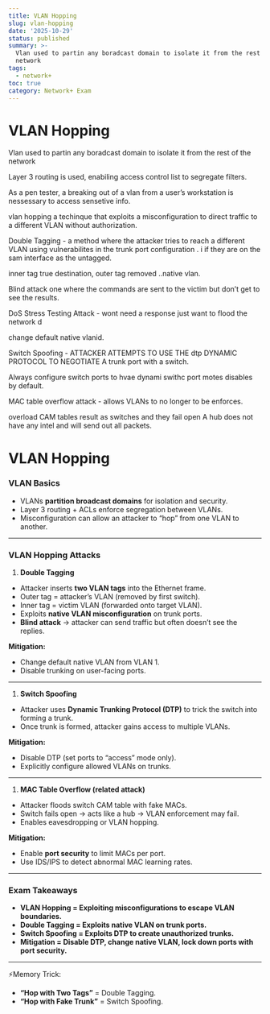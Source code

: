 ```yaml
---
title: VLAN Hopping
slug: vlan-hopping
date: '2025-10-29'
status: published
summary: >-
  Vlan used to partin any boradcast domain to isolate it from the rest of the
  network
tags:
  - network+
toc: true
category: Network+ Exam
---
```


# VLAN Hopping

Vlan used to partin any boradcast domain to isolate it from the rest of the network 

Layer 3 routing is used, enabiling access control list to segregate filters. 

As a pen tester, a breaking out of a vlan from a user’s workstation is nessessary to access sensetive info. 

vlan hopping a techinque that exploits a misconfiguration to direct traffic to a different VLAN without authorization. 

Double Tagging - a method where the attacker tries to reach a different VLAN using vulnerabilites in the trunk port configuration . i if they are on the sam interface as the untagged. 

inner tag true destination, outer tag removed ..native vlan. 

Blind attack one where the commands are sent to the victim but don’t get to see the results. 

DoS Stress Testing Attack - wont need a response just want to flood the network d

change default native vlanid. 

Switch Spoofing - ATTACKER ATTEMPTS TO USE THE dtp DYNAMIC PROTOCOL TO NEGOTIATE A trunk port with a switch. 

Always configure switch ports to hvae dynami swithc port motes disables by default. 

MAC table overflow attack - allows VLANs to no longer to be enforces. 

overload CAM tables result as switches and they fail open A hub does not have any intel and will send out all packets. 

# VLAN Hopping

### VLAN Basics

- VLANs **partition broadcast domains** for isolation and security.
- Layer 3 routing + ACLs enforce segregation between VLANs.
- Misconfiguration can allow an attacker to “hop” from one VLAN to another.

---

### VLAN Hopping Attacks

1. **Double Tagging**
- Attacker inserts **two VLAN tags** into the Ethernet frame.
- Outer tag = attacker’s VLAN (removed by first switch).
- Inner tag = victim VLAN (forwarded onto target VLAN).
- Exploits **native VLAN misconfiguration** on trunk ports.
- **Blind attack** → attacker can send traffic but often doesn’t see the replies.

**Mitigation:**

- Change default native VLAN from VLAN 1.
- Disable trunking on user-facing ports.

---

1. **Switch Spoofing**
- Attacker uses **Dynamic Trunking Protocol (DTP)** to trick the switch into forming a trunk.
- Once trunk is formed, attacker gains access to multiple VLANs.

**Mitigation:**

- Disable DTP (set ports to “access” mode only).
- Explicitly configure allowed VLANs on trunks.

---

1. **MAC Table Overflow (related attack)**
- Attacker floods switch CAM table with fake MACs.
- Switch fails open → acts like a hub → VLAN enforcement may fail.
- Enables eavesdropping or VLAN hopping.

**Mitigation:**

- Enable **port security** to limit MACs per port.
- Use IDS/IPS to detect abnormal MAC learning rates.

---

### Exam Takeaways

- **VLAN Hopping = Exploiting misconfigurations to escape VLAN boundaries.**
- **Double Tagging = Exploits native VLAN on trunk ports.**
- **Switch Spoofing = Exploits DTP to create unauthorized trunks.**
- **Mitigation = Disable DTP, change native VLAN, lock down ports with port security.**

---

⚡Memory Trick:

- **“Hop with Two Tags”** = Double Tagging.
- **“Hop with Fake Trunk”** = Switch Spoofing.
